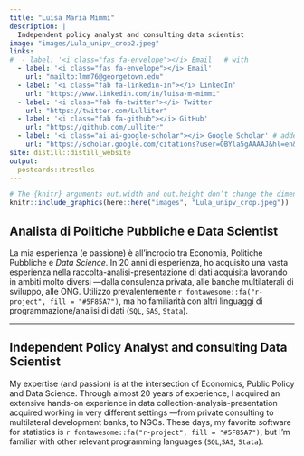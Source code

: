 ```yaml
---
title: "Luisa Maria Mimmi"
description: |
  Independent policy analyst and consulting data scientist
image: "images/Lula_unipv_crop2.jpeg"
links:
#  - label: '<i class="fas fa-envelope"></i> Email'  # with
  - label: '<i class="fas fa-envelope"></i> Email'
    url: "mailto:lmm76@georgetown.edu"
  - label: '<i class="fab fa-linkedin-in"></i> LinkedIn'
    url: "https://www.linkedin.com/in/luisa-m-mimmi"  
  - label: '<i class="fab fa-twitter"></i> Twitter'
    url: "https://twitter.com/Lulliter"
  - label: '<i class="fab fa-github"></i> GitHub'
    url: "https://github.com/Lulliter"
  - label: '<i class="ai ai-google-scholar"></i> Google Scholar' # added a line in jnitta.css for Academicons
    url: "https://scholar.google.com/citations?user=OBYla5gAAAAJ&hl=en&oi=ao"  
site: distill::distill_website    
output: 
  postcards::trestles
---
```


```r
# The {knitr} arguments out.width and out.height don’t change the dimensions of the png created. Instead, they control the size of the HTML container on the web-page.
knitr::include_graphics(here::here("images", "Lula_unipv_crop.jpeg"))
```

 
<!-- DA https://github.com/apalbright/thelittledataset/blob/master/content/_index.Rmarkdown
NO perche si allarga !?!?! -->
 
<!-- <img src="./images/Lula_unipv_crop.jpeg" style="float: right; margin-right: 1px; margin-top: 1px" alt="" width="46%" height="46%" /> -->

 
<!-- DA https://stackoverflow.com/questions/255170/markdown-and-image-alignment
NO perche non funziona !?!?! -->
 
<!-- ![image alt <](./images/Lula_unipv_crop.jpeg) -->

<!-- <p style="font-size:10pt"> -->

<!-- [*[Jump to English]*](#en) -->

<!-- </p> -->

## Analista di Politiche Pubbliche e Data Scientist {#it}

<!-- ***Contattami per verificare come posso collaborare al tuo progetto*** -->

La mia esperienza (e passione) è all'incrocio tra Economia, Politiche Pubbliche e *Data Science*. In 20 anni di esperienza, ho acquisito una vasta esperienza nella raccolta-analisi-presentazione di dati acquisita lavorando in ambiti molto diversi ---dalla consulenza privata, alle banche multilaterali di sviluppo, alle ONG. Utilizzo prevalentemente `r fontawesome::fa("r-project", fill = "#5F85A7")`, ma ho familiarità con altri linguaggi di programmazione/analisi di dati (`SQL`, `SAS`, `Stata`).

<!-- Potrei assistere in progetti come [*questi*](http://luisamimmi.org/Consulting_ITA.html) -->

<!-- ### Chi sono -->

<!-- Di formazione, sono un economista con un solido *background* in statistica ed econometria. In oltre 15 anni di esperienza, ho acquisito una significativa esperienza pratica nella progettazione e implementazione di strumenti diagnostici, analisi avanzate e visualizzazioni di dati applicati alle politiche pubbliche e allo sviluppo economico. -->

<!-- Sono una persona curiosa (e anche un po' *nerd*) che continua a imparare e a sperimentare strumenti e tecniche di *data science* che consentono di analizzare empiricamente aspetti complessi di politica pubblica. Mi affido prevalentemente a software *open source* e cerco, per quanto possibile, di rendere il mio lavoro analitico automatizzato, aperto, collaborativo e riproducibile. -->

<!-- Qui ci sono maggiori dettagli sul mio percorso professionale: <a href="images/LMMimmi_RES_ITA_sanitized.pdf"> <img src="images/it.png"/> CV (ITA) </a> -->

------------------------------------------------------------------------

<!-- <p style="font-size:10pt"> -->

<!-- [*[Torna all'italiano]*](#it) -->

<!-- </p> -->

## Independent Policy Analyst and consulting Data Scientist {#en}

<!-- ***Get in touch if you have a project in mind. I'd love to discuss how I can help you.*** -->

My expertise (and passion) is at the intersection of Economics, Public Policy and Data Science. Through almost 20 years of experience, I acquired an extensive hands-on experience in data collection-analysis-presentation acquired working in very different settings ---from private consulting to multilateral development banks, to NGOs. These days, my favorite software for statistics is `r fontawesome::fa("r-project", fill = "#5F85A7")`, but I'm familiar with other relevant programming languages (`SQL`,`SAS`, `Stata`).

<!-- I could help you with projects like [*these*](http://luisamimmi.org/Consulting_ENG.html) -->

<!-- ### My story -->

<!-- I am an economist by training with a solid background in statistics and econometrics. Through over 15 years of experience, I acquired a hands-on expertise in designing and implementing diagnostic tools, advanced analytics and data visualizations applied to public policy and economic development. -->

<!-- As a life-long learner (and massive nerd!), I especially enjoy discovering new data science tools and techniques that can help tackling complex policy issues in a data-driven manner. I rely on open source software and I strive ---to the extent possible--- to make my own analytical work automated, open, collaborative and reproducible. -->

<!-- Here are more details about my professional journey: <a href="images/LMMimmi_RES_ENG_sanitized.pdf"> <img src="images/gb.png"/> CV (ENG) </a>  -->


<!-- <a href="https://raw.githubusercontent.com/Lulliter/cv/master/03_CV_vitae/twentysecondsRES.pdf"> --> <!--   <img src="images/icons8-great-britain-40.png" alt=""> Résumé-1pg (ENG)  --> <!-- </a> -->
